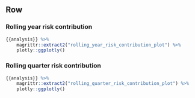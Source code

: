 Row {.tabset .tabset-fade}
--------------------------------------------------------------------------------

### Rolling year risk contribution
```r
{{analysis}} %>% 
    magrittr::extract2("rolling_year_risk_contribution_plot") %>% 
    plotly::ggplotly()
```

### Rolling quarter risk contribution
```r
{{analysis}} %>% 
    magrittr::extract2("rolling_quarter_risk_contribution_plot") %>% 
    plotly::ggplotly()
```
